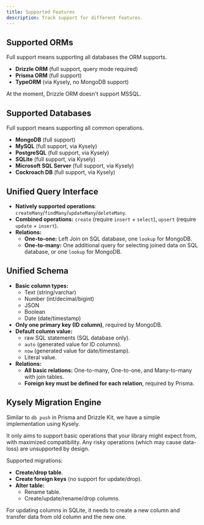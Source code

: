 ```yaml
---
title: Supported Features
description: Track support for different features.
---
```


## Supported ORMs

Full support means supporting all databases the ORM supports.

- **Drizzle ORM** (full support, query mode required)
- **Prisma ORM** (full support)
- **TypeORM** (via Kysely, no MongoDB support)

<Callout title="Note for Drizzle ORM">
  At the moment, Drizzle ORM doesn't support MSSQL.
</Callout>

## Supported Databases

Full support means supporting all common operations.

- **MongoDB** (full support)
- **MySQL** (full support, via Kysely)
- **PostgreSQL** (full support, via Kysely)
- **SQLite** (full support, via Kysely)
- **Microsoft SQL Server** (full support, via Kysely)
- **Cockroach DB** (full support, via Kysely)

## Unified Query Interface

- **Natively supported operations**: `createMany`/`findMany`/`updateMany`/`deleteMany`.
- **Combined operations:** `create` (require `insert` + `select`), `upsert` (require `update` + `insert`).
- **Relations:**
  - **One-to-one:** Left Join on SQL database, one `lookup` for MongoDB.
  - **One-to-many:** One additional query for selecting joined data on SQL database, or one `lookup` for MongoDB.

## Unified Schema

- **Basic column types:**
  - Text (string/varchar)
  - Number (int/decimal/bigint)
  - JSON
  - Boolean
  - Date (date/timestamp)
- **Only one primary key (ID column)**, required by MongoDB.
- **Default column value:**
  - raw SQL statements (SQL database only).
  - `auto` (generated value for ID columns).
  - `now` (generated value for date/timestamp).
  - Literal value.
- **Relations:**
  - **All basic relations:** One-to-many, One-to-one, and Many-to-many with join tables.
  - **Foreign key must be defined for each relation**, required by Prisma.

## Kysely Migration Engine

Similar to `db push` in Prisma and Drizzle Kit, we have a simple implementation using Kysely.

It only aims to support basic operations that your library might expect from, with maximized compatibility.
Any risky operations (which may cause data-loss) are unsupported by design.

Supported migrations:

- **Create/drop table**.
- **Create foreign keys** (no support for update/drop).
- **Alter table:**
  - Rename table.
  - Create/update/rename/drop columns.

<Callout title="Note for SQLite">
  For updating columns in SQLite, it needs to create a new column and transfer
  data from old column and the new one.
</Callout>
